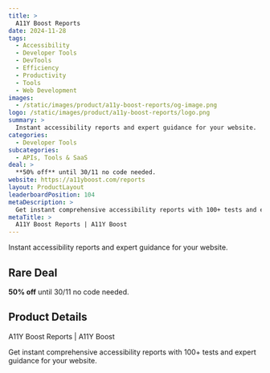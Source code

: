 ```yaml
---
title: >
  A11Y Boost Reports
date: 2024-11-28
tags:
  - Accessibility
  - Developer Tools
  - DevTools
  - Efficiency
  - Productivity
  - Tools
  - Web Development
images:
  - /static/images/product/a11y-boost-reports/og-image.png
logo: /static/images/product/a11y-boost-reports/logo.png
summary: >
  Instant accessibility reports and expert guidance for your website.
categories:
  - Developer Tools
subcategories:
  - APIs, Tools & SaaS
deal: >
  **50% off** until 30/11 no code needed.
website: https://a11yboost.com/reports
layout: ProductLayout
leaderboardPosition: 104
metaDescription: >
  Get instant comprehensive accessibility reports with 100+ tests and expert guidance for your website.
metaTitle: >
  A11Y Boost Reports | A11Y Boost
---
```

Instant accessibility reports and expert guidance for your website.

## Rare Deal

**50% off** until 30/11 no code needed.

## Product Details

A11Y Boost Reports | A11Y Boost

Get instant comprehensive accessibility reports with 100+ tests and expert guidance for your website.
